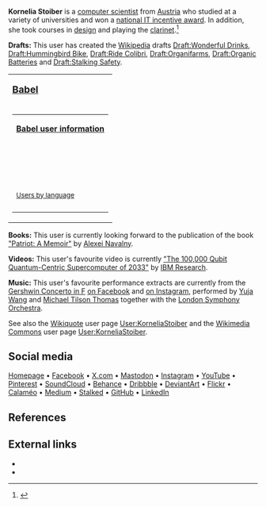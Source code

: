 {{Infobox person
| birth_name         = [https://beacons.ai/kornelia.stoiber Kornelia Stoiber]
| image              = File:Dew on grass Luc Viatour.jpg
| image_size         = 
| image_upright      = 
| alt                = From the description: Macro shot of dew on grass. (https://commons.wikimedia.org/wiki/File:Dew_on_grass_Luc_Viatour.jpg)
| caption            = This user believes in [[organic products]] and [[green technology]]. (Image: "[https://commons.wikimedia.org/wiki/File:Dew_on_grass_Luc_Viatour.jpg dew on grass]" by [https://commons.wikimedia.org/wiki/User:Lviatour Luc Viatour])
| occupation         = [[Computer Scientist]]
| nationality        = [[Austrian]]
| education          =
*[[University College London]]
*[[University of Hertfordshire]]
*[[Aalborg University]]
*[https://de.m.wikipedia.org/wiki/FH_Ober%C3%B6sterreich University of Applied Sciences Upper Austria]
| awards             = [https://ocg.at/fp-fh National IT Incentive Award Winner]
| website            =
*[https://beacons.ai/kornelia.stoiber Homepage]
*[https://facebook.com/kornelia.stoiber Facebook]
*[https://x.com/KorneliaStoiber X.com]
}}

{{Infobox
 | header1 = '''<big>KorneliaStoiber</big>'''<br><span style="font-weight: normal">— [[Wikipedian]] <u style="border-bottom: 1px dotted #000; text-decoration: none;">♀</u> —</span>
 | label2 = | data2 = [[File:IBM Q system (Fraunhofer 2).jpg|frameless|alt=From the description: "IBM Quantum System One in Ehningen, Germany." (https://commons.m.wikimedia.org/wiki/File:IBM_Q_system_(Fraunhofer_2).jpg)]]<br>This user is a [[computer scientist]]. (Image: "[https://commons.wikimedia.org/wiki/File:IBM_Q_system_(Fraunhofer_2).jpg IBM Quantum System One in Ehningen, Germany.]" by [[IBM Research]])
 | label3 = Pronouns | data3 = [[she/her]]
 | label4 = Country | data4 = {{flag|Austria}}
 | label5 = Current&nbsp;location | data5 = [[Vienna]]
 | label6 = Languages | data6 = [[English]], [[German]], [[Spanish]]
 | label7 = Time zone | data7 = [[UTC%2B01:00|CET (UTC+01:00)]],<br>[[UTC%2B02:00|CEST (UTC+02:00)]]
 | label8 = 
Current&nbsp;time | data8 = [[Winter]]: {{time|UTC+01:00|df=24}}<br>
[[Summer]]: {{time|UTC+02:00|df=24}}
 | header9 = Account statistics
 | label10 = Article count | data10 = 6+
 | label11 = Quote count | data11 = 1+
 | label12 = Edit count | data12 = 430+
 | header13 = Userboxes
 | label14 = | data14 = {{User Wikipedian for|year=2024|month=10|day=05}}
<!--{{User EditsPlus|430}}-->
{{Userbox |border-c=#999999 |border-s=1 |id-c=#DDDDDD |id-s=14 |id-fc=#000 |info-c=#EEEEEE |info-s=8 |info-fc=#000 |id=430 |info=This user has made over '''430''' edits.}}
{{Collapse top|Further Information}}
{{User Custom Articles Started|6}}
{{User Engineer}}
{{User Austria}}
{{User wikipedia/Autoconfirmed}}
{{Collapse bottom}}
}}

'''Kornelia Stoiber''' is a [[computer scientist]] from [[Austria]] who studied at a variety of universities and won a [https://ocg.at/fp-fh national IT incentive award]. In addition, she took courses in [[design]] and playing the [[clarinet]].<ref>{{Cite web
|title=Kornelia Stoiber on Beacons
|url=https://beacons.ai/kornelia.stoiber
|access-date=2024-10-05
|website=Beacons
|language=en
|url-status=live}}</ref>

'''Drafts:''' This user has created the [[Wikipedia]] drafts 
[[Draft:Wonderful Drinks]], [[Draft:Hummingbird Bike]], [[Draft:Ride Colibri]], [[Draft:Organifarms]],
[[Draft:Organic Batteries]] and 
[[Draft:Stalking Safety]].

<!--{|style="margin-bottom: 0.5em; padding:0.3em; border: #99B3FF solid 1px; background: #F9F9F9; text-align: center"
|-
| '''<big>[[Special:MyLanguage/User language|Babel]]</big>'''
|-
| {{#babel:de|en-5|es-1}}
|}
-->
{|style="margin-bottom: 0.5em; padding:0.3em; border: #99B3FF solid 1px; background: #F9F9F9; text-align: center"
|-
| '''<big>[[Special:MyLanguage/User language|Babel]]</big>'''
|-
|

{|style="margin-bottom: 0.5em; border: #99B3FF solid 1px; background: #FFF; text-align: center"
|-
| '''[[Wikipedia:Babel|Babel user information]]'''
|-
| {{Userbox |border-c=#93F4AD |border-s=1 |id-c=#93F4AD |id-s=12 |id-fc=#000 |info-c=#CFFADE |info-s=8 |info-fc=#000 |id=de-N |info=Diese Benutzerin spricht [https://en.wikipedia.org/wiki/Category:User_de Deutsch] als [https://en.wikipedia.org/wiki/Category:User_de-N Muttersprache].}}<br>{{Userbox |border-c=#91DDE5 |border-s=1 |id-c=#91DDE5 |id-s=12 |id-fc=#000 |info-c=#D8F6FE |info-s=8 |info-fc=#000 |id=en-5 | info=This user has [https://en.wikipedia.org/wiki/Category:User_en-5 professional] knowledge of [https://en.wikipedia.org/wiki/Category:User_en English].}}<br>{{Userbox |border-c=#DAC2DD |border-s=1 |id-c=#DAC2DD |id-s=12 |id-fc=#000 |info-c=#EEE0F1 |info-s=8 |info-fc=#000 |id=es-1 |info=Esta usuaria tiene un conocimiento [https://en.wikipedia.org/wiki/Category:User_es-1 básico] del [https://en.wikipedia.org/wiki/Category:User_es español].}}
|-
| <small>[https://en.wikipedia.org/wiki/Category:Wikipedians_by_language Users by language]</small>
|-
|}

|}

'''Books:''' This user is currently looking forward to the publication of the book [[Patriot (book)|"Patriot: A Memoir"]] by [[Alexei Navalny]].

'''Videos:''' This user's favourite video is currently [https://youtube.com/watch?v=7aa_ik_UYTw "The 100,000 Qubit Quantum-Centric Supercomputer of 2033"] by [[IBM Research]].

'''Music:''' This user's favourite performance extracts are currently from the [[Concerto in F (Gershwin)| Gershwin Concerto in F]] [https://facebook.com/share/v/kHrnenbcALnmJwmb on Facebook] and [https://instagram.com/p/CXwNSXosiF_ on Instagram], performed by [[Yuja Wang]] and [[Michael Tilson Thomas]] together with the [[London Symphony Orchestra]].

See also the [[Wikiquote]] user page [https://en.wikiquote.org/wiki/User:KorneliaStoiber User:KorneliaStoiber] and the [[Wikimedia Commons]] user page [https://commons.wikimedia.org/wiki/User:KorneliaStoiber User:KorneliaStoiber].

{{clear}}
{{Userpage}}

== Social media ==
[https://www.beacons.ai/kornelia.stoiber Homepage]
•
[https://www.facebook.com/kornelia.stoiber Facebook]
•
[https://www.x.com/KorneliaStoiber X.com]
•
[https://www.mastodon.social/@kornelia_stoiber Mastodon]
•
[https://www.instagram.com/kornelia.stoiber Instagram]
•
[https://www.youtube.com/@kornelia.stoiber YouTube]
•
[https://www.pinterest.com/kornelia_stoiber Pinterest]
•
[https://www.soundcloud.com/kornelia_stoiber SoundCloud]
•
[https://www.behance.net/kornelia_stoiber Behance]
•
[https://dribbble.com/kornelia_stoiber Dribbble] 
•
[https://www.deviantart.com/KorneliaStoiber DeviantArt]
•
[https://www.flickr.com/photos/kornelia_stoiber Flickr]
•
[https://www.calameo.com/read/007135556b63298c9c71c Calaméo]
•
[https://www.medium.com/@kornelia.stoiber Medium]
•
[https://medium.com/@kornelia.stoiber.stalked Stalked]
•
[https://www.github.com/kornelia-stoiber GitHub]
•
[https://www.linkedin.com/in/kornelia-stoiber LinkedIn]

== References ==
{{Reflist}}

== External links ==
{{wikiquote|User:KorneliaStoiber}}
{{commons|User:KorneliaStoiber}}

*{{Wikiquote-inline|User:KorneliaStoiber}}
*{{Commons-inline|User:KorneliaStoiber}}
